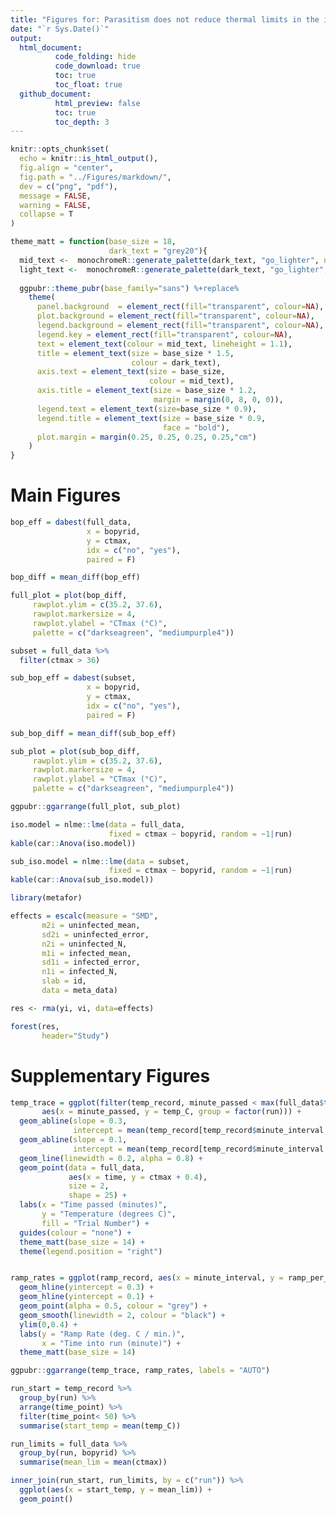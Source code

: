 ```yaml
---
title: "Figures for: Parasitism does not reduce thermal limits in the intermediate host of a Bopyrid isopod"
date: "`r Sys.Date()`"
output: 
  html_document:
          code_folding: hide
          code_download: true
          toc: true
          toc_float: true
  github_document:
          html_preview: false
          toc: true
          toc_depth: 3
---
```


```r
knitr::opts_chunk$set(
  echo = knitr::is_html_output(),
  fig.align = "center",
  fig.path = "../Figures/markdown/",
  dev = c("png", "pdf"),
  message = FALSE,
  warning = FALSE,
  collapse = T
)

theme_matt = function(base_size = 18,
                      dark_text = "grey20"){
  mid_text <-  monochromeR::generate_palette(dark_text, "go_lighter", n_colours = 5)[2]
  light_text <-  monochromeR::generate_palette(dark_text, "go_lighter", n_colours = 5)[3]
  
  ggpubr::theme_pubr(base_family="sans") %+replace% 
    theme(
      panel.background  = element_rect(fill="transparent", colour=NA), 
      plot.background = element_rect(fill="transparent", colour=NA), 
      legend.background = element_rect(fill="transparent", colour=NA),
      legend.key = element_rect(fill="transparent", colour=NA),
      text = element_text(colour = mid_text, lineheight = 1.1),
      title = element_text(size = base_size * 1.5,
                           colour = dark_text),
      axis.text = element_text(size = base_size,
                               colour = mid_text),
      axis.title = element_text(size = base_size * 1.2,
                                margin = margin(0, 8, 0, 0)),
      legend.text = element_text(size=base_size * 0.9),
      legend.title = element_text(size = base_size * 0.9, 
                                  face = "bold"),
      plot.margin = margin(0.25, 0.25, 0.25, 0.25,"cm")
    )
}
```

# Main Figures

```r
bop_eff = dabest(full_data,
                 x = bopyrid,
                 y = ctmax, 
                 idx = c("no", "yes"),
                 paired = F)

bop_diff = mean_diff(bop_eff)

full_plot = plot(bop_diff, 
     rawplot.ylim = c(35.2, 37.6),
     rawplot.markersize = 4,
     rawplot.ylabel = "CTmax (°C)",
     palette = c("darkseagreen", "mediumpurple4"))

subset = full_data %>%  
  filter(ctmax > 36)  

sub_bop_eff = dabest(subset,
                 x = bopyrid,
                 y = ctmax, 
                 idx = c("no", "yes"),
                 paired = F)

sub_bop_diff = mean_diff(sub_bop_eff)

sub_plot = plot(sub_bop_diff, 
     rawplot.ylim = c(35.2, 37.6),
     rawplot.markersize = 4,
     rawplot.ylabel = "CTmax (°C)",
     palette = c("darkseagreen", "mediumpurple4"))

ggpubr::ggarrange(full_plot, sub_plot)
```

```r
iso.model = nlme::lme(data = full_data, 
                      fixed = ctmax ~ bopyrid, random = ~1|run)
kable(car::Anova(iso.model))
```

```r
sub_iso.model = nlme::lme(data = subset, 
                      fixed = ctmax ~ bopyrid, random = ~1|run)
kable(car::Anova(sub_iso.model))
```

```r
library(metafor)

effects = escalc(measure = "SMD",
       m2i = uninfected_mean,
       sd2i = uninfected_error,
       n2i = uninfected_N,
       m1i = infected_mean,
       sd1i = infected_error, 
       n1i = infected_N,
       slab = id,
       data = meta_data)

res <- rma(yi, vi, data=effects)

forest(res,
       header="Study")
```

# Supplementary Figures

```r
temp_trace = ggplot(filter(temp_record, minute_passed < max(full_data$time) + 2), 
       aes(x = minute_passed, y = temp_C, group = factor(run))) + 
  geom_abline(slope = 0.3, 
              intercept = mean(temp_record[temp_record$minute_interval == 0, 8])) + 
  geom_abline(slope = 0.1, 
              intercept = mean(temp_record[temp_record$minute_interval == 0, 8])) + 
  geom_line(linewidth = 0.2, alpha = 0.8) + 
  geom_point(data = full_data, 
             aes(x = time, y = ctmax + 0.4),
             size = 2,
             shape = 25) +
  labs(x = "Time passed (minutes)",
       y = "Temperature (degrees C)",
       fill = "Trial Number") + 
  guides(colour = "none") + 
  theme_matt(base_size = 14) + 
  theme(legend.position = "right")


ramp_rates = ggplot(ramp_record, aes(x = minute_interval, y = ramp_per_minute, group = run)) + 
  geom_hline(yintercept = 0.3) + 
  geom_hline(yintercept = 0.1) + 
  geom_point(alpha = 0.5, colour = "grey") + 
  geom_smooth(linewidth = 2, colour = "black") + 
  ylim(0,0.4) + 
  labs(y = "Ramp Rate (deg. C / min.)",
       x = "Time into run (minute)") + 
  theme_matt(base_size = 14)

ggpubr::ggarrange(temp_trace, ramp_rates, labels = "AUTO")
```

```r
run_start = temp_record %>% 
  group_by(run) %>% 
  arrange(time_point) %>% 
  filter(time_point< 50) %>% 
  summarise(start_temp = mean(temp_C))

run_limits = full_data %>% 
  group_by(run, bopyrid) %>% 
  summarise(mean_lim = mean(ctmax))

inner_join(run_start, run_limits, by = c("run")) %>% 
  ggplot(aes(x = start_temp, y = mean_lim)) + 
  geom_point()
```
